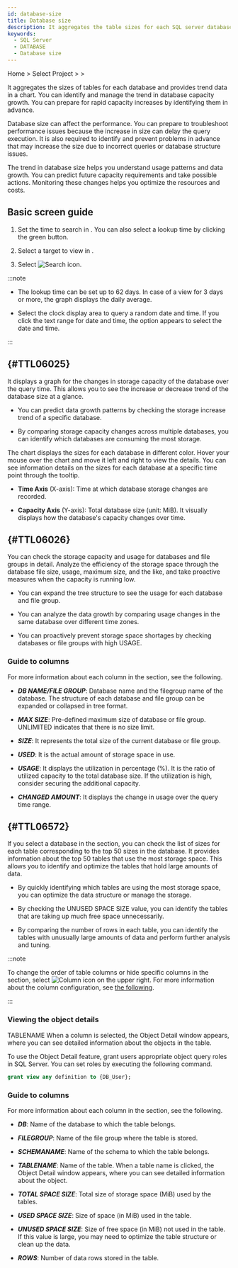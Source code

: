 ```yaml
---
id: database-size
title: Database size
description: It aggregates the table sizes for each SQL server database and provides the trend information in chart format.
keywords:
  - SQL Server
  - DATABASE
  - Database size
---
```


Home &gt; Select Project &gt; <Cmdname sid="side_reportStat" className="uitext" /> &gt; <Cmdname sid="side_dbSize" className="uitext" />

It aggregates the sizes of tables for each database and provides trend data in a chart. You can identify and manage the trend in database capacity growth. You can prepare for rapid capacity increases by identifying them in advance.

Database size can affect the performance. You can prepare to troubleshoot performance issues because the increase in size can delay the query execution. It is also required to identify and prevent problems in advance that may increase the size due to incorrect queries or database structure issues.

The trend in database size helps you understand usage patterns and data growth. You can predict future capacity requirements and take possible actions. Monitoring these changes helps you optimize the resources and costs.

## Basic screen guide

<ImgLang img='db-database-size-mssql.png' desc='Database size'/>

1. Set the time to search in <Cmdname sid="time" className="uitext" />. You can also select a lookup time by clicking the green button.

2. Select a target to view in <Cmdname sid="instance" className="uitext" />.

3. Select ![Search icon](/img/ico-btn-search.png).

:::note

- The lookup time can be set up to 62 days. In case of a view for 3 days or more, the graph displays the daily average.

- Select the clock display area to query a random date and time. If you click the text range for date and time, the option appears to select the date and time.

:::

## <Cmdname sid="TTL06025" /> {#TTL06025}

It displays a graph for the changes in storage capacity of the database over the query time. This allows you to see the increase or decrease trend of the database size at a glance.

- You can predict data growth patterns by checking the storage increase trend of a specific database.

- By comparing storage capacity changes across multiple databases, you can identify which databases are consuming the most storage.

<ImgLang img='db-database-size-select-db-mssql.png' desc='Database size'/>

The chart displays the sizes for each database in different color. Hover your mouse over the chart and move it left and right to view the details. You can see information details on the sizes for each database at a specific time point through the tooltip.

- **Time Axis** (X-axis): Time at which database storage changes are recorded.

- **Capacity Axis** (Y-axis): Total database size (unit: MiB). It visually displays how the database's capacity changes over time.

## <Cmdname sid="TTL06026" /> {#TTL06026}

You can check the storage capacity and usage for databases and file groups in detail. Analyze the efficiency of the storage space through the database file size, usage, maximum size, and the like, and take proactive measures when the capacity is running low.

<ImgLang img='db-database-size-details-db-mssql.png' desc='Database size'/>

- You can expand the tree structure to see the usage for each database and file group.

- You can analyze the data growth by comparing usage changes in the same database over different time zones.

- You can proactively prevent storage space shortages by checking databases or file groups with high <UI>USAGE</UI>.

### Guide to columns

For more information about each column in the <Cmdname sid="TTL06026" className="uitext" /> section, see the following.

- ***DB NAME/FILE GROUP***: Database name and the filegroup name of the database. The structure of each database and file group can be expanded or collapsed in tree format.

- ***MAX SIZE***: Pre-defined maximum size of database or file group. <UI>UNLIMITED</UI> indicates that there is no size limit.

- ***SIZE***: It represents the total size of the current database or file group.

- ***USED***: It is the actual amount of storage space in use.

- ***USAGE***: It displays the utilization in percentage (%). It is the ratio of utilized capacity to the total database size. If the utilization is high, consider securing the additional capacity.

- ***CHANGED AMOUNT***: It displays the change in usage over the query time range.

## <Cmdname sid="TTL06572" /> {#TTL06572}

If you select a database in the <Cmdname sid="TTL06026" className="uitext" /> section, you can check the list of sizes for each table corresponding to the top 50 sizes in the database. It provides information about the top 50 tables that use the most storage space. This allows you to identify and optimize the tables that hold large amounts of data.

<ImgLang img='db-database-size-top50-mssql.png' desc='Database size'/>

- By quickly identifying which tables are using the most storage space, you can optimize the data structure or manage the storage.

- By checking the <UI>UNUSED SPACE SIZE</UI> value, you can identify the tables that are taking up much free space unnecessarily.

- By comparing the number of rows in each table, you can identify the tables with unusually large amounts of data and perform further analysis and tuning.

:::note

To change the order of table columns or hide specific columns in the <Cmdname sid="TTL06572" className="uitext" /> section, select ![Column icon](/img/ico-column.svg) on the upper right. For more information about the column configuration, see [the following](instance-monitoring#change-column).

:::

### Viewing the object details

<UI>TABLENAME</UI> When a column is selected, the <UI>Object Detail</UI> window appears, where you can see detailed information about the objects in the table.

To use the <UI>Object Detail</UI> feature, grant users appropriate object query roles in SQL Server. You can set roles by executing the following command.

```sql
grant view any definition to {DB_User};
```

### Guide to columns

For more information about each column in the <Cmdname sid="TTL06572" className="uitext" /> section, see the following.

- ***DB***: Name of the database to which the table belongs.

- ***FILEGROUP***: Name of the file group where the table is stored.

- ***SCHEMANAME***: Name of the schema to which the table belongs.

- ***TABLENAME***: Name of the table. When a table name is clicked, the <UI>Object Detail</UI> window appears, where you can see detailed information about the object.

- ***TOTAL SPACE SIZE***: Total size of storage space (MiB) used by the tables.

- ***USED SPACE SIZE***: Size of space (in MiB) used in the table.

- ***UNUSED SPACE SIZE***: Size of free space (in MiB) not used in the table. If this value is large, you may need to optimize the table structure or clean up the data.

- ***ROWS***: Number of data rows stored in the table.
